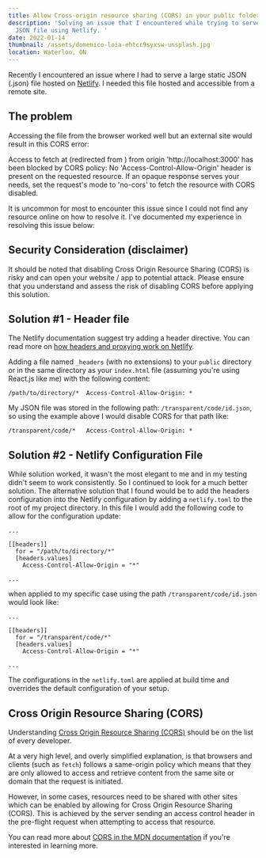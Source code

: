 ```yaml
---
title: Allow Cross-origin resource sharing (CORS) in your public folder on Netlify
description: 'Solving an issue that I encountered while trying to serve a large
  JSON file using Netlify. '
date: 2022-01-14
thumbnail: /assets/domenico-loia-ehtcc9syxsw-unsplash.jpg
location: Waterloo, ON
---
```


Recently I encountered an issue where I had to serve a large static JSON (.json) file hosted on [Netlify](https://netlify.com). I needed this file hosted and accessible from a remote site.

## The problem

Accessing the file from the browser worked well but an external site would result in this CORS error:

Access to fetch at (redirected from ) from origin 'http://localhost:3000' has been blocked by CORS policy: No 'Access-Control-Allow-Origin' header is present on the requested resource. If an opaque response serves your needs, set the request's mode to 'no-cors' to fetch the resource with CORS disabled.

It is uncommon for most to encounter this issue since I could not find any resource online on how to resolve it. I've documented my experience in resolving this issue below:

## Security Consideration (disclaimer)

It should be noted that disabling Cross Origin Resource Sharing (CORS) is risky and can open your website / app to potential attack. Please ensure that you understand and assess the risk of disabling CORS before applying this solution.

## Solution #1 - Header file

The Netlify documentation suggest try adding a header directive. You can read more on [how headers and proxying work on Netlify](https://docs.netlify.com/routing/headers/).

Adding a file named `_headers` (with no extensions) to your `public` directory or in the same directory as your `index.html` file (assuming you're using React.js like me) with the following content:

```plaintext
/path/to/directory/*  Access-Control-Allow-Origin: *
```

My JSON file was stored in the following path: `/transparent/code/id.json`, so using the example above I would disable CORS for that path like:

```plaintext
/transparent/code/*   Access-Control-Allow-Origin: *
```

## Solution #2 - Netlify Configuration File

While solution worked, it wasn't the most elegant to me and in my testing didn't seem to work consistently. So I continued to look for a much better solution. The alternative solution that I found would be to add the headers configuration into the Netlify configuration by adding a `netlify.toml` to the root of my project directory. In this file I would add the following code to allow for the configuration update:

```plaintext
...

[[headers]]
  for = "/path/to/directory/*"
  [headers.values]
    Access-Control-Allow-Origin = "*"

...
```

when applied to my specific case using the path `/transparent/code/id.json` would look like:

```plaintext
...

[[headers]]
  for = "/transparent/code/*"
  [headers.values]
    Access-Control-Allow-Origin = "*"

...
```

The configurations in the `netlify.toml` are applied at build time and overrides the default configuration of your setup.

## Cross Origin Resource Sharing (CORS)

Understanding [Cross Origin Resource Sharing (CORS)](https://en.wikipedia.org/wiki/Cross-origin_resource_sharing) should be on the list of every developer.

At a very high level, and overly simplified explanation, is that browsers and clients (such as `fetch`) follows a same-origin policy which means that they are only allowed to access and retrieve content from the same site or domain that the request is initiated.

However, in some cases, resources need to be shared with other sites which can be enabled by allowing for Cross Origin Resource Sharing (CORS). This is achieved by the server sending an access control header in the pre-flight request when attempting to access that resource.

You can read more about [CORS in the MDN documentation](https://developer.mozilla.org/en-US/docs/Web/HTTP/CORS) if you're interested in learning more.
